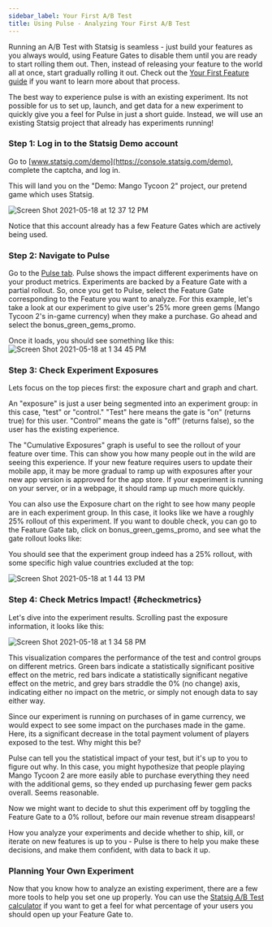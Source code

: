 ```yaml
---
sidebar_label: Your First A/B Test
title: Using Pulse - Analyzing Your First A/B Test
---
```


Running an A/B Test with Statsig is seamless - just build your features as you always would, using Feature Gates to disable them until you are ready to start
rolling them out.  Then, instead of releasing your feature to the world all at once, start gradually rolling it out.  Check out the
[Your First Feature guide](/first-feature) if you want to learn more about that process.

The best way to experience pulse is with an existing experiment.  Its not possible for us to set up, launch, and get data for a new experiment to quickly give you
a feel for Pulse in just a short guide.  Instead, we will use an existing Statsig project that already has experiments running!

### Step 1: Log in to the Statsig Demo account

Go to [www.statsig.com/demo](https://console.statsig.com/demo), complete the captcha, and log in.

This will land you on the "Demo: Mango Tycoon 2" project, our pretend game which uses Statsig.

![Screen Shot 2021-05-18 at 12 37 12 PM](https://user-images.githubusercontent.com/74584483/118712560-ccfd4700-b7d5-11eb-900f-c50bfcf69482.png)

Notice that this account already has a few Feature Gates which are actively being used.

### Step 2: Navigate to Pulse

Go to the [Pulse tab](https://console.statsig.com/pulse).  Pulse shows the impact different experiments have on your product metrics.  Experiments are backed by a Feature Gate with a partial rollout.
So, once you get to Pulse, select the Feature Gate corresponding to the Feature you want to analyze. For this example, let's take a look at our experiment to give user's 25% more green gems
(Mango Tycoon 2's in-game currency) when they make a purchase.  Go ahead and select the bonus_green_gems_promo.

Once it loads, you should see something like this:
![Screen Shot 2021-05-18 at 1 34 45 PM](https://user-images.githubusercontent.com/74584483/118719937-e4403280-b7dd-11eb-9840-e09054207919.png)


### Step 3: Check Experiment Exposures
Lets focus on the top pieces first: the exposure chart and graph and chart.

An "exposure" is just a user being segmented into an experiment group: in this case, "test" or "control."  "Test" here means the gate is "on" (returns true) for this user.
"Control" means the gate is "off" (returns false), so the user has the existing experience.

The "Cumulative Exposures" graph is useful to see the rollout of your feature over time.  This can show you how many people out in the wild are seeing this experience.
If your new feature requires users to update their mobile app, it may be more gradual to ramp up with exposures after your new app version is approved for the app store.
If your experiment is running on your server, or in a webpage, it should ramp up much more quickly.

You can also use the Exposure chart on the right to see how many people are in each experiment group.  In this case, it looks like we have a roughly 25% rollout of this experiment.
If you want to double check, you can go to the Feature Gate tab, click on bonus_green_gems_promo, and see what the gate rollout looks like:

You should see that the experiment group indeed has a 25% rollout, with some specific high value countries excluded at the top:

![Screen Shot 2021-05-18 at 1 44 13 PM](https://user-images.githubusercontent.com/74584483/118721033-32096a80-b7df-11eb-9d69-47e03be1c33d.png)


### Step 4: Check Metrics Impact! {#checkmetrics}
Let's dive into the experiment results.  Scrolling past the exposure information, it looks like this:

![Screen Shot 2021-05-18 at 1 34 58 PM](https://user-images.githubusercontent.com/74584483/118721109-4cdbdf00-b7df-11eb-87dc-b98c804a078a.png)

This visualization compares the performance of the test and control groups on different metrics.  Green bars indicate a statistically significant positive effect
on the metric, red bars indicate a statistically significant negative effect on the metric, and grey bars straddle the 0% (no change) axis, indicating either no
impact on the metric, or simply not enough data to say either way.

Since our experiment is running on purchases of in game currency, we would expect to see some impact on the purchases made in the game.  Here, its a significant
decrease in the total payment volument of players exposed to the test.  Why might this be?

Pulse can tell you the statistical impact of your test, but it's up to you to figure out why. In this case, you might hypothesize that people playing Mango Tycoon 2
are more easily able to purchase everything they need with the additional gems, so they ended up purchasing fewer gem packs overall.  Seems reasonable.

Now we might want to decide to shut this experiment off by toggling the Feature Gate to a 0% rollout, before our main revenue stream disappears!

How you analyze your experiments and decide whether to ship, kill, or iterate on new features is up to you - Pulse is there to help you make these decisions,
and make them confident, with data to back it up.

### Planning Your Own Experiment

Now that you know how to analyze an existing experiment, there are a few more tools to help you set one up properly.  You can use the [Statsig
A/B Test calculator](https://statsig.com/calculator) if you want to get a feel for what percentage of your users you should open up your Feature Gate to.
